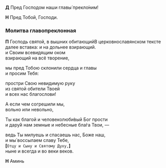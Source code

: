 
<span id="glavopreklonnaja" />

**Д** Пред Господом наши главы́ прекло́ним!

**Н** Пред Тобой, Господи.

### Молитва главопреклонная

**П** Господь святой, в вышних обитающий<Tooltip>В церковнославянском тексте далее вставка: и на дольнее взирающий.</Tooltip>  
и Своим всевидящим оком  
взирающий на всё творение,

мы пред Тобою склонили сердца и главы  
и просим Тебя:

простри Свою невидимую руку  
из святой обители Твоей  
и всех нас благослови!

А если чем согрешили мы,  
вольно или невольно,

Ты как благой и человеколюби́вый Бог прости  
и дару́й нам земные и небесные бла́га Твои, —

ведь Ты милуешь и спасаешь нас, Боже наш,  
и мы́ воссылаем славу Тебе,  
**[**`Отцу и Сыну и Святому Духу,`**]**  
ныне и всегда и во веки веков.

**Н** Аминь
